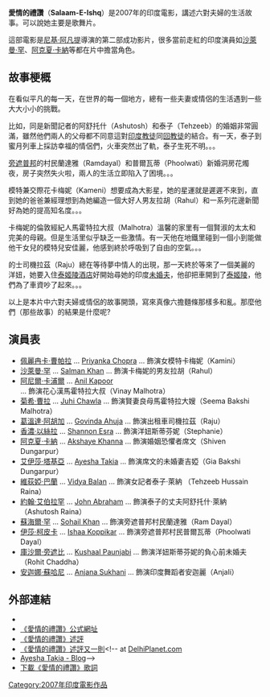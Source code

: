{{Infobox_Film 
|name           =愛情的禮讚<BR> Salaam-E-Ishq<!-- A Tribute To Love  -->
|image          = Salaam-E-Ishq.jpg
|director       = [[尼基·阿凡提|尼基·阿凡提]]<BR>[[Nikhil_Advani|Nikhil Advani]] 
|producer       = [[Mukesh_Talreja|Mukesh Talreja]] <br />[[Sunil_Manchanda|Sunil Manchanda]] <br />[[Chetan_Motiwalla|Chetan Motiwalla]] 
|writer         = [[Nikhil_Advani|Nikhil Advani]] 
|starring       = [[Salman_Khan|Salman Khan]] <br />[[Priyanka_Chopra|Priyanka Chopra]] <br />[[Anil_Kapoor|Anil Kapoor]] <br />[[Juhi_Chawla|Juhi Chawla]] <br />[[Govinda_(actor)|Govinda]] <br />[[John_Abraham_(actor)|John Abraham]] <br />[[Vidya_Balan|Vidya Balan]] <br />[[艾伊莎·塔基亞|艾伊莎·塔基亞]] <br />[[Ishaa_Koppikar|Ishaa Koppikar]] <br />[[Akshaye_Khanna|Akshaye Khanna]] <br />[[Sohail_Khan|Sohail Khan]] <br />[[Shannon_Esra|Shannon Esra]]<br />[[Anjana_Sukhani|Anjana Sukhani]] 
|editing        = Arti Bajaj 
|cinematography = Piyush Shah 
|country        = [[印度|印度]] 
|movie_music    = [[Shankar_Mahadevan|Shankar Mahadevan]] <br />[[Loiy_Mendonsa|Loiy Mendonsa]] <br />[[Ehsan_Noorani|Ehsan Noorani]] 
|distributor    = [[Orion_Pictures|Orion Pictures]] <br />[[MAD_Entertainment_Ltd|MAD Entertainment Ltd]]
|released       =  2007年1月26日
|runtime        = 
|language       = [[印地語|印地語]]
|imdb_id        = 485272
|awards         = 
|budget         = 
}}

'''愛情的禮讚'''（'''Salaam-E-Ishq'''）是2007年的印度電影，講述六對夫婦的生活故事。可以說她主要是歌舞片。

這部電影是[[尼基·阿凡提|尼基·阿凡提]]導演的第二部成功影片，很多當前走紅的印度演員如[[沙萊曼·罕|沙萊曼·罕]]、[[阿克夏·卡納|阿克夏·卡納]]等都在片中擔當角色。

== 故事梗概 ==
在看似平凡的每一天，在世界的每一個地方，總有一些夫妻或情侶的生活遇到一些大大小小的挑戰。

比如，同是新聞記者的阿舒托什（Ashutosh）和泰子（Tehzeeb）的婚姻非常圓滿，雖然他們兩人的父母都不同意這對[[印度教|印度教徒]]同[[回教|回教徒]]的結合。有一天，泰子到蜜月列車上採訪幸福的情侶們，火車突然出了軌，泰子生死不明。。。

[[旁遮普邦|旁遮普邦]]的村民蘭達雅（Ramdayal）和普爾瓦蒂（Phoolwati）新婚洞房花燭夜，房子突然失火啦，兩人的生活立即陷入了困境。。。

模特兼交際花卡梅妮（Kameni）想要成為大影星，她的星運就是遲遲不來到，直到她的爸爸兼經理想到為她編造一個大好人男友拉胡（Rahul）和一系列花邊新聞好為她的提高知名度。。。

卡梅妮的倫敦經紀人馬霍特拉大叔（Malhotra）溫馨的家里有一個賢淑的太太和完美的母親。但是生活里似乎缺乏一些激情。有一天他在地鐵里碰到一個小到能做他干女兒的模特兒安佳麗，他感到終於呼吸到了自由的空氣。。。

的士司機拉茲（Raju）總在等待夢中情人的出現，那一天終於等來了一個美麗的洋妞，她要入住[[泰姬陵酒店|泰姬陵酒店]]好開始尋她的印度[[未婚夫|未婚夫]]，他卻把車開到了[[泰姬陵|泰姬陵]]，他們為了車資吵了起來。。。

以上是本片中六對夫婦或情侶的故事開頭，寫來真像六擔麵條那樣多和亂。那麼他們（那些故事）的結果是什麼呢?

== 演員表 ==
* [[佩麗冉卡·曹帕拉|佩麗冉卡·曹帕拉]] ...  [[Priyanka_Chopra|Priyanka Chopra]]  ... 飾演女模特卡梅妮（Kamini）  
* [[沙萊曼·罕|沙萊曼·罕]] ... [[Salman_Khan|Salman Khan]]  ... 飾演卡梅妮的男友拉胡（Rahul）                              
* [[阿尼爾·卡浦爾|阿尼爾·卡浦爾]] ...  [[Anil_Kapoor|Anil Kapoor]] ...  飾演花心漢馬霍特拉大叔（Vinay Malhotra）                                               
* [[菊希·曹拉|菊希·曹拉]] ... [[Juhi_Chawla|Juhi Chawla]] ...  飾演賢妻良母馬霍特拉大嫂（Seema Bakshi Malhotra）
* [[葛溫達·阿胡加|葛溫達·阿胡加]] ... [[Govinda_(actor)|Govinda Ahuja]] ...  飾演出租車司機拉茲（Raju）
* [[香濃·以絲拉|香濃·以絲拉]] ... [[Shannon_Esra|Shannon Esra]]  ... 飾演洋妞斯蒂芬妮（Stephanie）
*  [[阿克夏·卡納|阿克夏·卡納]] ... [[Akshaye_Khanna|Akshaye Khanna]]  ... 飾演婚姻恐懼者席文（Shiven Dungarpur）
* [[艾伊莎·塔基亞|艾伊莎·塔基亞]]  ... [[Ayesha_Takia|Ayesha Takia]]  ... 飾演席文的未婚妻吉婭（Gia Bakshi Dungarpur）
*  [[維荻婭·巴蘭|維荻婭·巴蘭]] ... [[Vidya_Balan|Vidya Balan]]  ... 飾演女記者泰子·萊納 （Tehzeeb Hussain Raina）
*  [[約翰·艾伯拉罕|約翰·艾伯拉罕]]  ... [[John_Abraham_(actor)|John Abraham]]  ... 飾演泰子的丈夫阿舒托什·萊納 （Ashutosh Raina）
* [[蘇海爾·罕|蘇海爾·罕]] ... [[Sohail_Khan|Sohail Khan]]  ... 飾演旁遮普邦村民蘭達雅（Ram Dayal）
* [[伊莎·柯皮卡|伊莎·柯皮卡]]  ... [[Ishaa_Koppikar|Ishaa Koppikar]]  ... 飾演旁遮普邦村民普爾瓦蒂（Phoolwati Dayal）
* [[庫沙爾·旁遮比|庫沙爾·旁遮比]]  ... [[Kushaal_Paunjabi|Kushaal Paunjabi]]  ... 飾演洋妞斯蒂芬妮的負心前未婚夫（Rohit Chaddha）
* [[安迦娜·蘇哈尼|安迦娜·蘇哈尼]]   ... [[Anjana_Sukhani|Anjana Sukhani]]  ... 飾演印度舞蹈者安迦麗（Anjali）

== 外部連結 ==
* {{imdb title|id=0485272|title=愛情的禮讚（''Salaam E Ishq：A Tribute To Love''）}}
* [http://www.salaam-e-ishq.indiatimes.com 《愛情的禮讚》公式網址] {{Wayback|url=http://www.salaam-e-ishq.indiatimes.com/ |date=20191115123032 }} 
* [http://www.searchindia.com/search/bollywood-movies/salaam-e-ishq-movie-review.html 《愛情的禮讚》述評] {{Wayback|url=http://www.searchindia.com/search/bollywood-movies/salaam-e-ishq-movie-review.html |date=20071023233800 }}
* [https://web.archive.org/web/20071102083104/http://www.delhiplanet.com/index.php/2007/01/26/salaam-e-ishq-a-marathon-saga-of-love/ 《愛情的禮讚》述評又一則]<!-- at [http://www.delhiplanet.com DelhiPlanet.com]
* [http://ayeshatakiamag.blogspot.com/ Ayesha Takia - Blog]-->
* [http://downworld.100webspace.net/?p=32 下載《愛情的禮讚》歌詞] {{Wayback|url=http://downworld.100webspace.net/?p=32 |date=20071102113614 }}

[[Category:2007年印度電影作品|Category:2007年印度電影作品]]